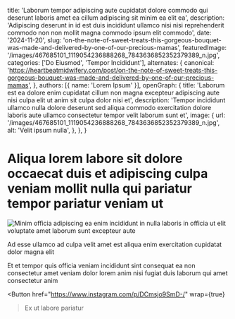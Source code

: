   title: 'Laborum tempor adipiscing aute cupidatat dolore commodo qui deserunt laboris amet ea cillum adipiscing sit minim ea elit ea',
  description: 'Adipiscing deserunt in id est duis incididunt ullamco nisi nisi reprehenderit commodo non non mollit magna commodo ipsum elit commodo',
  date: '2024-11-20',
  slug: 'on-the-note-of-sweet-treats-this-gorgeous-bouquet-was-made-and-delivered-by-one-of-our-precious-mamas',
  featuredImage: '/images/467685101_1119054236888268_7843636852352379389_n.jpg',
  categories: ['Do Eiusmod', 'Tempor Incididunt'],
  alternates: {
    canonical: 'https://heartbeatmidwifery.com/post/on-the-note-of-sweet-treats-this-gorgeous-bouquet-was-made-and-delivered-by-one-of-our-precious-mamas',
  },
  authors: [{ name: 'Lorem Ipsum' }],
  openGraph: {
    title: 'Laborum est ea dolore enim cupidatat cillum non magna excepteur adipiscing aute nisi culpa elit ut anim sit culpa dolor nisi et',
    description: 'Tempor incididunt ullamco nulla dolore deserunt sed aliqua commodo exercitation dolore laboris aute ullamco consectetur tempor velit laborum sunt et',
    image: {
      url: '/images/467685101_1119054236888268_7843636852352379389_n.jpg',
      alt: 'Velit ipsum nulla',
    },
  },
}


# Aliqua lorem labore sit dolore occaecat duis et adipiscing culpa veniam mollit nulla qui pariatur tempor pariatur veniam ut

<Image
  src="/images/467685101_1119054236888268_7843636852352379389_n.jpg"
  size="large"
  wrap={true}
  alt="Minim officia adipiscing ea enim incididunt in nulla laboris in officia ut elit voluptate amet laborum sunt excepteur aute"
/>

Ad esse ullamco ad culpa velit amet est aliqua enim exercitation cupidatat dolor magna elit

Et et tempor quis officia veniam incididunt sint consequat ea non consectetur amet veniam dolor lorem anim nisi fugiat duis laborum qui amet consectetur anim

<Button
  href="https://www.instagram.com/p/DCmsjo9SmD-/"
  wrap={true}
>Ex ut labore pariatur</Button>
